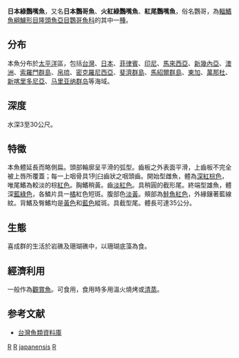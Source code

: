 {{NoteTA|G1=Toponym}}
{{Speciesbox
| genus = Chlorurus
| species = japanensis
| image = Chlorurus japanensis.jpg
| status = LC
| status_system = iucn3.1
| authority = [[Bloch|Bloch]], 1789
| synonyms = *''Callyodon abacurus''<br /><small>Jordan & Seale, 1906</small>
*''Callyodon japanensis''<br /><small>Bloch, 1789</small>
*''Callyodon pyrrhurus''<br /><small>Jordan & Seale, 1906</small>
*''Chlorurus pyrrhurus''<br /><small>Jordan & Seale, 1906</small>
*''Scarus japanensis''<br /><small>Bloch, 1789</small>
*''Scarus pyrrhurus''<br /><small>Jordan & Seale, 1906</small>
}}

'''日本綠鸚嘴魚'''，又名'''日本鸚哥魚'''、'''火紅綠鸚嘴魚'''、'''紅尾鸚嘴魚'''，俗名鸚哥，為[[輻鰭魚綱|輻鰭魚綱]][[鱸形目|鱸形目]][[隆頭魚亞目|隆頭魚亞目]][[鸚哥魚科|鸚哥魚科]]的其中一[[種|種]]。

==分布==
本魚分布於[[太平洋|太平洋]]區，包括[[台灣|台灣]]、[[日本|日本]]、[[菲律賓|菲律賓]]、[[印尼|印尼]]、[[馬來西亞|馬來西亞]]、[[新幾內亞|新幾內亞]]、[[澳洲|澳洲]]、[[索羅門群島|索羅門群島]]、[[帛琉|帛琉]]、[[密克羅尼西亞|密克羅尼西亞]]、[[斐濟群島|斐濟群島]]、[[馬紹爾群島|馬紹爾群島]]、[[東加|東加]]、[[萬那杜|萬那杜]]、[[新喀里多尼亞|新喀里多尼亞]]、[[马里亚纳群岛|马里亚纳群岛]]等海域。

==深度==
水深3至30公尺。

==特徵==
本魚體延長而略側扁。頭部輪廓呈平滑的弧型。齒板之外表面平滑，上齒板不完全被上唇所覆蓋；每一上咽骨具1列臼齒狀之咽頭齒。開始型雌魚，體為[[深紅色|深紅]][[棕色|棕色]]，唯尾鰭為較淡的棕[[紅色|紅色]]。胸鰭稍黃。齒[[淡紅色|淡紅色]]。具稍圓的截形尾。終端型雄魚，體深[[藍綠色|藍綠色]]，各鱗片具一[[橘色|橘]]紅色短斑。腹部色[[淡黃色|淡黃]]。頰部為[[鮭紅|鮭魚紅色]]，外緣鑲著藍線紋。背鰭及臀鰭均是[[黃色|黃色]]和[[藍色|藍色]]縱斑。具截型尾。體長可達35公分。

==生態==
喜成群的生活於岩礁及珊瑚礁中，以珊瑚底藻為食。

==經濟利用==
一般作為[[觀賞魚|觀賞魚]]。可食用，食用時多用溫火燒烤或[[清蒸|清蒸]]。

==参考文献==
*[http://fishdb.sinica.edu.tw/ 台灣魚類資料庫] {{Wayback|url=http://fishdb.sinica.edu.tw/ |date=20160304193340 }}
{{Taxonbar|from=Q1008354}}

[[Category:食用鱼|R]]
[[Category:觀賞魚|R]]
[[Category:綠鸚嘴魚屬|japanensis]]
[[Category:1789年描述的鱼类|R]]